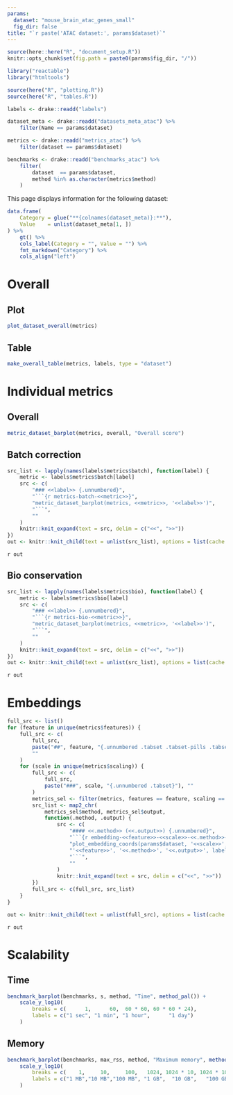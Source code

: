 ```yaml
---
params:
  dataset: "mouse_brain_atac_genes_small"
  fig_dir: false
title: "`r paste('ATAC dataset:', params$dataset)`"
---
```


```r
source(here::here("R", "document_setup.R"))
knitr::opts_chunk$set(fig.path = paste0(params$fig_dir, "/"))
```

```r
library("reactable")
library("htmltools")
```

```r
source(here("R", "plotting.R"))
source(here("R", "tables.R"))
```

```r
labels <- drake::readd("labels")

dataset_meta <- drake::readd("datasets_meta_atac") %>%
    filter(Name == params$dataset)

metrics <- drake::readd("metrics_atac") %>%
    filter(dataset == params$dataset)

benchmarks <- drake::readd("benchmarks_atac") %>%
    filter(
        dataset  == params$dataset,
        method %in% as.character(metrics$method)
    )
```

This page displays information for the following dataset:

```r
data.frame(
    Category = glue("**{colnames(dataset_meta)}:**"),
    Value    = unlist(dataset_meta[1, ])
) %>%
    gt() %>%
    cols_label(Category = "", Value = "") %>%
    fmt_markdown("Category") %>%
    cols_align("left")
```

Overall
=======

Plot
----

```r
plot_dataset_overall(metrics)
```

Table
-----

```r
make_overall_table(metrics, labels, type = "dataset")
```

Individual metrics
==================

Overall
-------

```r
metric_dataset_barplot(metrics, overall, "Overall score")
```

Batch correction {.tabset}
----------------

```r
src_list <- lapply(names(labels$metrics$batch), function(label) {
    metric <- labels$metrics$batch[label]
    src <- c(
        "### <<label>> {.unnumbered}",
        "```{r metrics-batch-<<metric>>}",
        "metric_dataset_barplot(metrics, <<metric>>, '<<label>>')",
        "```",
        ""
    )
    knitr::knit_expand(text = src, delim = c("<<", ">>"))
})
out <- knitr::knit_child(text = unlist(src_list), options = list(cache = FALSE))
```

`r out`

Bio conservation {.tabset}
----------------

```r
src_list <- lapply(names(labels$metrics$bio), function(label) {
    metric <- labels$metrics$bio[label]
    src <- c(
        "### <<label>> {.unnumbered}",
        "```{r metrics-bio-<<metric>>}",
        "metric_dataset_barplot(metrics, <<metric>>, '<<label>>')",
        "```",
        ""
    )
    knitr::knit_expand(text = src, delim = c("<<", ">>"))
})
out <- knitr::knit_child(text = unlist(src_list), options = list(cache = FALSE))
```

`r out`

Embeddings {.tabset .tabset-pills .tabset-fade}
==========

```r
full_src <- list()
for (feature in unique(metrics$features)) {
    full_src <- c(
        full_src,
        paste("##", feature, "{.unnumbered .tabset .tabset-pills .tabset-fade}"),
        ""
    )
    for (scale in unique(metrics$scaling)) {
        full_src <- c(
            full_src,
            paste("###", scale, "{.unnumbered .tabset}"), ""
        )
        metrics_sel <- filter(metrics, features == feature, scaling == scale)
        src_list <- map2_chr(
            metrics_sel$method, metrics_sel$output,
            function(.method, .output) {
                src <- c(
                    "#### <<.method>> (<<.output>>) {.unnumbered}",
                    "```{r embedding-<<feature>>-<<scale>>-<<.method>>-<<.output>>}",
                    "plot_embedding_coords(params$dataset, '<<scale>>',",
                    "'<<feature>>', '<<.method>>', '<<.output>>', labels)",
                    "```",
                    ""
                )
                knitr::knit_expand(text = src, delim = c("<<", ">>"))
        })
        full_src <- c(full_src, src_list)
    }
}

out <- knitr::knit_child(text = unlist(full_src), options = list(cache = FALSE))
```

`r out`

Scalability
===========

Time
----

```r
benchmark_barplot(benchmarks, s, method, "Time", method_pal()) +
    scale_y_log10(
        breaks = c(      1,      60,  60 * 60, 60 * 60 * 24),
        labels = c("1 sec", "1 min", "1 hour",      "1 day")
    )
```

Memory
------

```r
benchmark_barplot(benchmarks, max_rss, method, "Maximum memory", method_pal()) +
    scale_y_log10(
        breaks = c(    1,     10,     100,   1024, 1024 * 10, 1024 * 100),
        labels = c("1 MB","10 MB","100 MB", "1 GB",  "10 GB",   "100 GB")
    )
```
